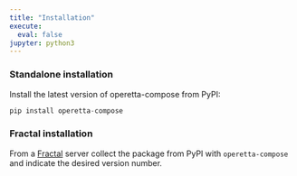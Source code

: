 ```yaml
---
title: "Installation"
execute:
  eval: false
jupyter: python3
---
```


### Standalone installation

Install the latest version of operetta-compose from PyPI:

```python
pip install operetta-compose
```


### Fractal installation

From a [Fractal](https://fractal-analytics-platform.github.io/) server collect the package from PyPI with `operetta-compose` and indicate the desired version number.
